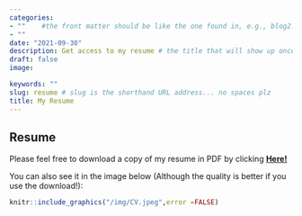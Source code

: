 ```yaml
---
categories:  
- ""    #the front matter should be like the one found in, e.g., blog2.md. It cannot be like the normal Rmd we used
- ""
date: "2021-09-30"
description: Get access to my resume # the title that will show up once someone gets to this page
draft: false
image:  

keywords: ""
slug: resume # slug is the shorthand URL address... no spaces plz
title: My Resume
---
```


## Resume 

Please feel free to download a copy of my resume in PDF by clicking [**Here!**](/pdf/CV.pdf) 

You can also see it in the image below (Although the quality is better if you use the download!):
  
```r
knitr::include_graphics("/img/CV.jpeg",error =FALSE)
```
